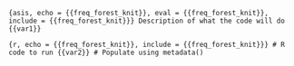 ```{asis, echo = {{freq_forest_knit}}, eval = {{freq_forest_knit}}, include = {{freq_forest_knit}}}
Description of what the code will do {{var1}}
```

```{r, echo = {{freq_forest_knit}}, include = {{freq_forest_knit}}}
# R code to run {{var2}}
# Populate using metadata()
```
